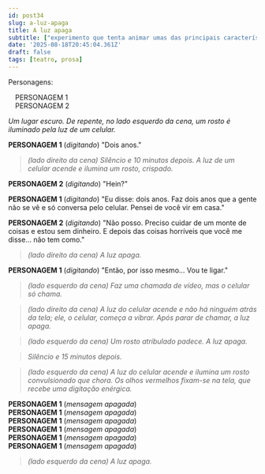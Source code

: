 ```yaml
---
id: post34
slug: a-luz-apaga
title: A luz apaga
subtitle: ["experimento que tenta animar umas das principais características do teatro do absurdo: a desconexão de linguagem."]
date: '2025-08-18T20:45:04.361Z'
draft: false
tags: [teatro, prosa]
---
```

Personagens: 

&emsp;PERSONAGEM 1  
&emsp;PERSONAGEM 2

_Um lugar escuro. De repente, no lado esquerdo da cena, um rosto
é iluminado pela luz de um celular._

**PERSONAGEM 1** (_digitando_) "Dois anos."

>_(lado direito da cena) Silêncio e 10 minutos depois. 
A luz de um celular acende e ilumina um rosto, crispado._

**PERSONAGEM 2** (_digitando_) "Hein?"

**PERSONAGEM 1** (_digitando_) "Eu disse: dois anos. Faz dois anos que a gente não se vê
e só conversa pelo celular. Pensei de você vir em casa."

**PERSONAGEM 2** (_digitando_) "Não posso. Preciso cuidar de um monte de coisas
e estou sem dinheiro. E depois das coisas horríveis que você me disse... não tem como."

>_(lado direito da cena) A luz apaga._

**PERSONAGEM 1** (_digitando_) "Então, por isso mesmo... Vou te ligar."

>_(lado esquerdo da cena) Faz uma chamada de vídeo, mas o celular só chama._ 

>_(lado direito da cena) A luz do celular acende e não há ninguém atrás da tela;
ele, o celular, começa a vibrar. Após parar de chamar, a luz apaga._ 

>_(lado esquerdo da cena) Um rosto atribulado padece. A luz apaga._

>_Silêncio e 15 minutos depois._ 

>_(lado esquerdo da cena) A luz do 
celular acende e ilumina um rosto convulsionado que chora. Os olhos vermelhos
fixam-se na tela, que recebe uma digitação enérgica._

**PERSONAGEM 1** (_mensagem apagada_)  
**PERSONAGEM 1** (_mensagem apagada_)  
**PERSONAGEM 1** (_mensagem apagada_)  
**PERSONAGEM 1** (_mensagem apagada_)  
**PERSONAGEM 1** (_mensagem apagada_)  
**PERSONAGEM 1** (_mensagem apagada_)  

> _(lado esquerdo da cena) A luz apaga._